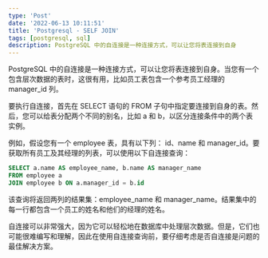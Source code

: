 ```yaml
---
type: 'Post'
date: '2022-06-13 10:11:51'
title: 'Postgresql - SELF JOIN'
tags: [postgresql, sql]
description: PostgreSQL 中的自连接是一种连接方式，可以让您将表连接到自身
---
```


PostgreSQL 中的自连接是一种连接方式，可以让您将表连接到自身。当您有一个包含层次数据的表时，这很有用，比如员工表包含一个参考员工经理的 manager_id 列。

要执行自连接，首先在 SELECT 语句的 FROM 子句中指定要连接到自身的表。然后，您可以给表分配两个不同的别名，比如 a 和 b，以区分连接条件中的两个表实例。

例如，假设您有一个 employee 表，具有以下列： id、name 和 manager_id。要获取所有员工及其经理的列表，可以使用以下自连接查询：

```sql
SELECT a.name AS employee_name, b.name AS manager_name
FROM employee a
JOIN employee b ON a.manager_id = b.id
```

该查询将返回两列的结果集：employee_name 和 manager_name。结果集中的每一行都包含一个员工的姓名和他们的经理的姓名。

自连接可以非常强大，因为它可以轻松地在数据库中处理层次数据。但是，它们也可能很难编写和理解，因此在使用自连接查询前，要仔细考虑是否自连接是问题的最佳解决方案。

